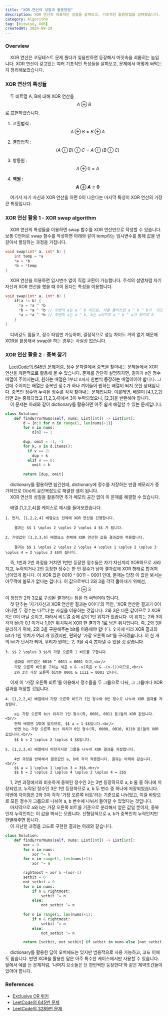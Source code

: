 ```yaml
---
title: "XOR 연산의 성질과 활용방법"
description: XOR 연산의 대표적인 성질을 살펴보고, 기초적인 활용방법을 살펴봤습니다.
category: Algorithm
tag: [bitwise, XOR]
createdAt: 2024-09-29
---
```


### Overview

&nbsp; &nbsp; XOR 연산은 코딩테스트 문제 풀다가 잊을만하면 등장해서 머릿속을 괴롭히는 놈입니다. 
XOR 연산이 갖고있는 여러 기초적인 특성들을 살펴보고, 문제에서 어떻게 써먹는지 정리해보았습니다.

### XOR 연산의 특성들

&nbsp; &nbsp; 두 비트열 A, B에 대해 XOR 연산을 $$ A \oplus B $$ 로 표현하겠습니다.

1. 교환법칙 : $$ A \oplus B = B \oplus A $$

2. 결합법칙 : $$ (A \oplus B) \oplus C = A \oplus (B \oplus C) $$

3. 항등원 : $$ A \oplus 0 = A $$

4. **역원 : $$ A \oplus A = 0 $$** 

&nbsp; &nbsp; 여기서 자기 자신과 XOR 연산을 하면 0이 나온다는 마지막 특성이 XOR 연산의 가장 큰 특징입니다.

### XOR 연산 활용 1 - XOR swap algorithm

&nbsp; &nbsp; XOR 연산의 특성들을 이용하면 swap 함수를 XOR 연산만으로 작성할 수 있습니다.
보통 C언어로 swap 함수를 작성하면 아래와 같이 temp라는 임시변수를 통해 값을 번갈아서 할당하는 과정을 거칩니다.

```C
void swap(int* a, int* b) {
    int temp = *a
    *a = *b
    *b = *temp
}
```

&nbsp; &nbsp; XOR 연산을 이용하면 임시변수 없이 직접 교환이 가능합니다.
주석의 설명처럼 자기 자신과 XOR 연산을 했을 때 0이 된다는 특성을 이용합니다.

```C
void swap(int* a, int* b) {
    if(a != b) {
      *a = *a ^ *b
      *b = *a ^ *b // 우변의 a는 a ^ b 이므로, 식을 풀어쓰면 a ^ b ^ b가  되므로 a
      *a = *a ^ *b // 우변의 a는 a ^ b, b는 a이므로 a ^ b ^ a가 되므로 b
    }
}
```

&nbsp; &nbsp; 디버깅도 힘들고, 정수 타입만 가능하며, 결정적으로 성능 차이도 거의 없기 때문에 XOR을 활용해서 swap을 하는 경우는 사실상 없습니다.

### XOR 연산 활용 2 - 중복 찾기

&nbsp; &nbsp;[LeetCode의 645번 문제](https://leetcode.com/problems/set-mismatch)처럼, 정수 문자열에서 중복을 찾아내는 문제들에서 XOR 연산을 제한적으로 활용해 볼 수 있습니다.
문제를 간단히 설명하자면, 길이가 n인 정수 배열이 주어지는데, 원하는 배열은 1부터 n까지 한번씩 등장하는 배열이어야 합니다.
그런데 주어지는 배열은 중복인 정수가 하나 끼어들어 원하는 배열이 되지 못한 상태입니다.
중복인 정수와 누락된 정수를 각각 찾아내는 문제입니다. 
이를테면, 배열이 [4,1,2,2]라면 2는 중복되었고 [1,2,3,4]에서 3이 누락되었으니, [2,3]을 반환해야 합니다.<br/>
&nbsp; &nbsp; 이 문제는 아래와 같이 dictionary를 활용하면 아주 쉽게 해결할 수 있는 문제입니다.

```Python
class Solution:
    def findErrorNums(self, nums: List[int]) -> List[int]:
        d = {n:0 for n in range(1, len(nums)+1)}
        for n in nums:
            d[n] += 1
        
        dup, omit = -1, -1
        for k, v in d.items():
          if v == 2:
            dup = k
          elif v == 0:
            omit = k
        
        return [dup, omit]
```

&nbsp; &nbsp; dictionary를 활용하면 쉽긴한데, dictionary에 정수를 저장하는 만큼 메모리가 증가하므로 O(n)의 공간복잡도로 해결한 셈이 됩니다.<br/>
&nbsp; &nbsp; XOR 연산의 성질을 활용하면 추가 메모리 공간 없이 이 문제를 해결할 수 있습니다.<br/>

&nbsp; &nbsp; 배열 [1,2,2,4]를 케이스로 예시를 들어보겠습니다. 

    1. 먼저, [1,2,2,4] 배열요소 전체에 XOR 연산을 진행합니다. 

        결과는 $$ 1 \oplus 2 \oplus 2 \oplus 4 $$ 가 됩니다.
    
    2. 기댓값인 [1,2,3,4] 배열요소 전체에 XOR 연산한 값을 결과값에 적용합니다.

        결과는 $$ 1 \oplus 2 \oplus 2 \oplus 4 \oplus 1 \oplus 2 \oplus 3 \oplus 4 = 2 \oplus 3 $$이 됩니다.
    
&nbsp; &nbsp; 즉, 1번과 2번 과정을 거치면 1번만 등장한 정수들은 자기 자신끼리 XOR하므로 사라지고, 
누락되거나 2번 등장한 정수는 한 번 횟수가 남아 결과값에 XOR 형태로 합쳐져 남아있게 됩니다. 이 XOR 값은 0010 ^ 0011 = 0001 인데, 문제는 당장 이 값만 봐서는 아무짝에 쓸모가 없다는 겁니다.
이 값으로부터 2와 3을 각각 뽑아내기 위해선, $$ 2 \oplus 3 $$이 정답인 2와 3으로 구성된 결과라는 점을 더 써먹어야 합니다.<br/>
&nbsp; &nbsp; 첫 단추는 '자기자신과 XOR 연산한 결과는 0이다'의 역인, 'XOR 연산한 결과가 0이 아니면 두 정수는 다르다'는 사실을 이용하는 것입니다. 
2와 3은 다른 값이므로 2 XOR 3은 0이 아닐 것이고, 따라서 비트열 중에 값이 1인 위치가 있습니다. 
이 위치는 2와 3이 각각 bit가 0,1 이거나 1,0인 위치여서 XOR 한 결과가 1로 남은 위치입니다.
즉, 2와 3을 분리하기 위해, 2와 3을 구분해주는 bit를 이용해야 합니다.
숫자에 따라 XOR 결과의 bit가 1인 위치가 여러 개 있겠지만, 편의상 '가장 오른쪽 bit'를 구하겠습니다. 
이 한 개의 bit가 단서가 되어, 우리가 원하는 2, 3을 각각 뽑아낼 수 있을 것 같습니다.

    3. $$ 2 \oplus 3 $$의 가장 오른쪽 1 비트를 구합니다.

        결과값 비트열은 0010 ^ 0011 = 0001 이고,<br/>
        가장 오른쪽 비트를 구하는 식은 x & -x(혹은 x & ~(x-1))이므로,<br/>
        2와 3의 가장 오른쪽 bit는 0001 & 1111 = 0001 입니다.

&nbsp; &nbsp; 이제 이 '가장 오른쪽 비트'를 이용해서 정수들을 두 그룹으로 나눠, 그 그룹마다 XOR 결과를 저장할 것입니다.

    4. [1,2,2,4] 배열에서 가장 오른쪽 비트가 1인 정수와 0인 정수로 나누어 XOR 결과를 저장한다.

        a는 가장 오른쪽 bit 위치가 1인 정수(즉, 0001, 0011 등)들의 XOR 값입니다. <br/>
        현재 배열엔 1밖에 없으므로, $$ a = 1 $$입니다.<br/>
        반면 b는 가장 오른쪽 bit 위치가 0인 정수(즉, 0000, 0010, 0110 등)들의 XOR 값입니다.<br/>
        $$ b = 2 \oplus 2 \oplus 4 $$입니다.
    
    5. [1,2,3,4] 배열에서 마찬가지로 그룹을 나누어 XOR 결과를 저장합니다.

        4번 과정을 반복해서 결괏값인 a, b에 각각 적용합니다. 결과는 아래와 같습니다.<br/>
        $$ a = 1 \oplus 1 \oplus 3 = 3$$,<br/>
        $$ b = 2 \oplus 2 \oplus 4 \oplus 2 \oplus 4 = 2$$
        
&nbsp; &nbsp; 1, 2번 과정에서와 비슷하게 중복된 정수인 2는 3번 등장하므로 a, b 둘 중 하나에 저장되었고, 
누락된 정수인 3은 1번 등장하므로 a, b 두 변수 중 하나에 저장되었습니다. 이번에 차이점은 2와 3이 각각 
'가장 오른쪽 비트'라는 기준으로 나뉘었고, 이걸 바탕으로 모든 정수가 그룹으로 나뉘어
a, b 변수에 나눠서 들어갈 수 있었다는 것입니다.<br/>
&nbsp; &nbsp; 마지막으로 a와 b는 가장 오른쪽 비트를 기준으로 분리해서 얻은 값일 뿐이지, 중복인지 누락인지는 이 값을 봐서는 모릅니다.
선형탐색으로 a, b가 중복인지 누락인지만 판별해주면 됩니다.<br/>
&nbsp; &nbsp; 이 지난한 과정을 코드로 구현한 결과는 아래와 같습니다.
```Python
class Solution:
    def findErrorNums(self, nums: List[int]) -> List[int]:
        xor = 0
        for n in nums:
            xor ^= n
        for n in range(1, len(nums)+1):
            xor ^= n

        rightmost = xor & ~(xor-1)
        setbit = 0
        not_setbit = 0
        for n in nums:
            if n & rightmost:
                setbit ^= n
            else:
                not_setbit ^= n
        
        for n in range(1, len(nums)+1):
            if n & rightmost:
                setbit ^= n
            else:
                not_setbit ^= n

        return [setbit, not_setbit] if setbit in nums else [not_setbit, setbit]
```

&nbsp; &nbsp; dictionary를 활용한 답이 오버헤드는 있지만 범용적으로 사용 가능하고, 코드 이해도 쉽습니다.
반면 XOR을 활용한 답은 아주 특수한 케이스에서만 사용할 수 있습니다. 
앞에서 예를 든 문제처럼, '나머지 요소들은 단 한번씩만 등장한다'와 같은 제약조건들이 있어야 합니다.

### References

- [Exclusive OR 위키](https://en.wikipedia.org/wiki/Exclusive_or)
- [LeetCode의 645번 문제](https://leetcode.com/problems/set-mismatch)
- [LeetCode의 3289번 문제](https://leetcode.com/problems/the-two-sneaky-numbers-of-digitville)
